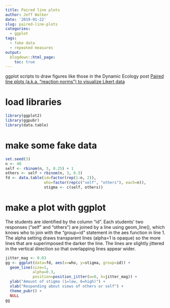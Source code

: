 ```yaml
---
title: Paired line plots
author: Jeff Walker
date: '2019-01-22'
slug: paired-line-plots
categories:
  - ggplot
tags:
  - fake data
  - repeated measures
output:
  blogdown::html_page:
    toc: true
---
```


ggplot scripts to draw figures like those in the Dynamic Ecology post [Paired line plots (a.k.a. “reaction norms”) to visualize Likert data](https://dynamicecology.wordpress.com/2019/01/21/paired-line-plots-a-k-a-reaction-norms-to-visualize-likert-data/#comments)

# load libraries
```r
library(ggplot2)
library(ggpubr)
library(data.table)
```

# make some fake data
```r
set.seed(3)
n <- 40
self <- rbinom(n, 5, 0.25) + 1
others <- self + rbinom(n, 3, 0.5)
fd <- data.table(id=factor(rep(1:n, 2)),
                 who=factor(rep(c("self", "others"), each=n)),
                 stigma <- c(self, others))
```

# make a plot with ggplot

The students are identified by the column "id". Each students' two responses ("self" and "others") are joined by a line using geom_line(), which knows who to join with the "group=id" statement in the aes function in line 1. The alpha setting draws transparent lines (alpha=1 is opaque) so the more lines that are superimposed the darker the line. The lines are slightly jittered in the vertical direction so that overlapping lines appear wider.

```r
jitter_mag <- 0.03
gg <- ggplot(data=fd, aes(x=who, y=stigma, group=id)) +
  geom_line(size=1,
            alpha=0.3, 
            position=position_jitter(w=0, h=jitter_mag)) +
  ylab("Amount of stigma (1=low, 6=high)") +
  xlab("Responding about views of others or self") +
  theme_pubr() +
  NULL
gg
```

